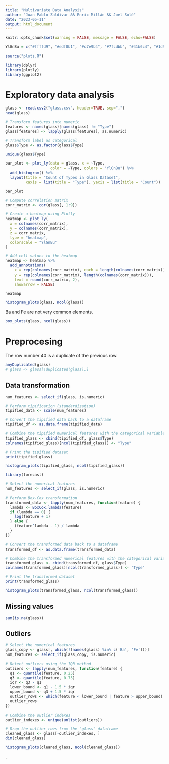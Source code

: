---
title: "Multivariate Data Analysis"
author: "Juan Pablo Zaldivar && Enric Millán && Joel Solé"
date: "2023-05-11"
output: html_document
---

```{r setup, include=F, warnings=F, echo=F}

knitr::opts_chunk$set(warning = FALSE, message = FALSE, echo=FALSE)

YlGnBu = c("#ffffd9", "#edf8b1", "#c7e9b4", "#7fcdbb", "#41b6c4", "#1d91c0", "#225ea8", "#253494", "#081d58")

source("plots.R")

library(dplyr)
library(plotly)
library(ggplot2)
```

# Exploratory data analysis

```{r}
glass <- read.csv2("glass.csv", header=TRUE, sep=",")
head(glass)
```

```{r}
# Transform features into numeric
features <- names(glass)[names(glass) != "Type"]
glass[features] <- lapply(glass[features], as.numeric)

# Transform label as categorical
glass$Type <- as.factor(glass$Type)
```

```{r}
unique(glass$Type)
```


```{r}
bar_plot <- plot_ly(data = glass, x = ~Type,
                    color = ~Type, colors = "YlGnBu") %>%
  add_histogram() %>%
  layout(title = "Count of Types in Glass Dataset",
         xaxis = list(title = "Type"), yaxis = list(title = "Count"))

bar_plot
```

```{r}
# Compute correlation matrix
corr_matrix <- cor(glass[, 1:9])

# Create a heatmap using Plotly
heatmap <- plot_ly(
  x = colnames(corr_matrix),
  y = colnames(corr_matrix),
  z = corr_matrix,
  type = "heatmap",
  colorscale = "YlGnBu"
)

# Add cell values to the heatmap
heatmap <- heatmap %>%
  add_annotations(
    x = rep(colnames(corr_matrix), each = length(colnames(corr_matrix))),
    y = rep(colnames(corr_matrix), length(colnames(corr_matrix))),
    text = round(corr_matrix, 2),
    showarrow = FALSE)

heatmap
```

```{r}
histogram_plots(glass, ncol(glass))
```


Ba and Fe are not very common elements.

```{r}
box_plots(glass, ncol(glass))
```


# Preprocesing

The row number 40 is a duplicate of the previous row.

```{r}
anyDuplicated(glass)
# glass <- glass[!duplicated(glass),]
```

## Data transformation

```{r}
num_features <- select_if(glass, is.numeric)

# Perform tipification (standardization)
tipified_data <- scale(num_features)

# Convert the tipified data back to a dataframe
tipified_df <- as.data.frame(tipified_data)

# Combine the tipified numerical features with the categorical variable
tipified_glass <- cbind(tipified_df, glass$Type)
colnames(tipified_glass)[ncol(tipified_glass)] <- "Type"

# Print the tipified dataset
print(tipified_glass)
```

```{r}
histogram_plots(tipified_glass, ncol(tipified_glass))
```


```{r}
library(forecast)

# Select the numerical features
num_features <- select_if(glass, is.numeric)

# Perform Box-Cox transformation
transformed_data <- lapply(num_features, function(feature) {
  lambda <- BoxCox.lambda(feature)
  if (lambda == 0) {
    log(feature + 1)
  } else {
    (feature^lambda - 1) / lambda
  }
})

# Convert the transformed data back to a dataframe
transformed_df <- as.data.frame(transformed_data)

# Combine the transformed numerical features with the categorical variable
transformed_glass <- cbind(transformed_df, glass$Type)
colnames(transformed_glass)[ncol(transformed_glass)] <- "Type"

# Print the transformed dataset
print(transformed_glass)
```

```{r}
histogram_plots(transformed_glass, ncol(transformed_glass))
```

## Missing values

```{r}
sum(is.na(glass))
```

## Outliers

```{r}
# Select the numerical features
glass_copy <- glass[, which(!(names(glass) %in% c('Ba', 'Fe')))]
num_features <- select_if(glass_copy, is.numeric)

# Detect outliers using the IQR method
outliers <- lapply(num_features, function(feature) {
  q1 <- quantile(feature, 0.25)
  q3 <- quantile(feature, 0.75)
  iqr <- q3 - q1
  lower_bound <- q1 - 1.5 * iqr
  upper_bound <- q3 + 1.5 * iqr
  outlier_rows <- which(feature < lower_bound | feature > upper_bound)
  outlier_rows
})

# Combine the outlier indexes
outlier_indexes <- unique(unlist(outliers))

# Drop the outlier rows from the "glass" dataframe
cleaned_glass <- glass[-outlier_indexes, ]
dim(cleaned_glass)
```

```{r}
histogram_plots(cleaned_glass, ncol(cleaned_glass))
```
















.

